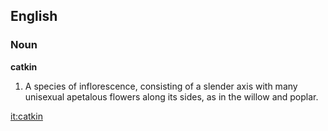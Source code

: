 ==English==

===Noun===

'''catkin'''

#A species of inflorescence, consisting of a slender axis with many unisexual apetalous flowers along its sides, as in the willow and poplar.

[[it:catkin]]